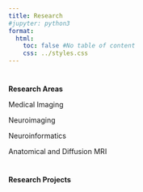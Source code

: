 ```yaml
---
title: Research
#jupyter: python3
format:
  html:
    toc: false #No table of content
    css: ../styles.css
---
```


# {.centering .unnumbered .unlisted}

[**Research Areas**]{.text-style-1}

Medical Imaging

Neuroimaging

Neuroinformatics

Anatomical and Diffusion MRI

# {.centering .unnumbered .unlisted}

[**Research Projects**]{.text-style-1}